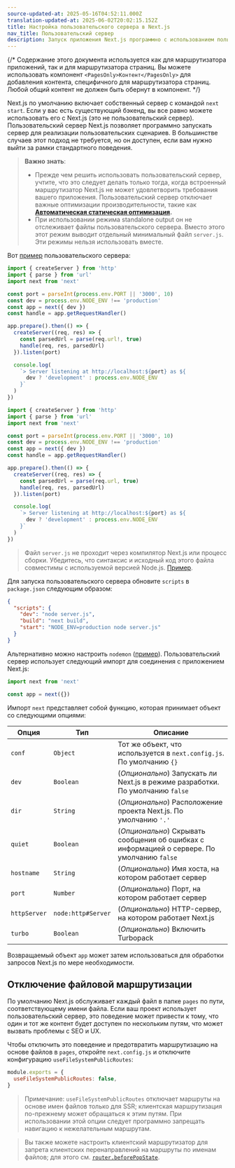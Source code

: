 ```yaml
---
source-updated-at: 2025-05-16T04:52:11.000Z
translation-updated-at: 2025-06-02T20:02:15.152Z
title: Настройка пользовательского сервера в Next.js
nav_title: Пользовательский сервер
description: Запуск приложения Next.js программно с использованием пользовательского сервера.
---
```


{/* Содержание этого документа используется как для маршрутизатора приложений, так и для маршрутизатора страниц. Вы можете использовать компонент `<PagesOnly>Контент</PagesOnly>` для добавления контента, специфичного для маршрутизатора страниц. Любой общий контент не должен быть обернут в компонент. */}

Next.js по умолчанию включает собственный сервер с командой `next start`. Если у вас есть существующий бэкенд, вы все равно можете использовать его с Next.js (это не пользовательский сервер). Пользовательский сервер Next.js позволяет программно запускать сервер для реализации пользовательских сценариев. В большинстве случаев этот подход не требуется, но он доступен, если вам нужно выйти за рамки стандартного поведения.

> **Важно знать**:
>
> - Прежде чем решить использовать пользовательский сервер, учтите, что это следует делать только тогда, когда встроенный маршрутизатор Next.js не может удовлетворить требования вашего приложения. Пользовательский сервер отключает важные оптимизации производительности, такие как **[Автоматическая статическая оптимизация](/docs/pages/building-your-application/rendering/automatic-static-optimization).**
> - При использовании режима standalone output он не отслеживает файлы пользовательского сервера. Вместо этого этот режим выводит отдельный минимальный файл `server.js`. Эти режимы нельзя использовать вместе.

Вот [пример](https://github.com/vercel/next.js/tree/canary/examples/custom-server) пользовательского сервера:

```ts filename="server.ts" switcher
import { createServer } from 'http'
import { parse } from 'url'
import next from 'next'

const port = parseInt(process.env.PORT || '3000', 10)
const dev = process.env.NODE_ENV !== 'production'
const app = next({ dev })
const handle = app.getRequestHandler()

app.prepare().then(() => {
  createServer((req, res) => {
    const parsedUrl = parse(req.url!, true)
    handle(req, res, parsedUrl)
  }).listen(port)

  console.log(
    `> Server listening at http://localhost:${port} as ${
      dev ? 'development' : process.env.NODE_ENV
    }`
  )
})
```

```js filename="server.js" switcher
import { createServer } from 'http'
import { parse } from 'url'
import next from 'next'

const port = parseInt(process.env.PORT || '3000', 10)
const dev = process.env.NODE_ENV !== 'production'
const app = next({ dev })
const handle = app.getRequestHandler()

app.prepare().then(() => {
  createServer((req, res) => {
    const parsedUrl = parse(req.url, true)
    handle(req, res, parsedUrl)
  }).listen(port)

  console.log(
    `> Server listening at http://localhost:${port} as ${
      dev ? 'development' : process.env.NODE_ENV
    }`
  )
})
```

> Файл `server.js` не проходит через компилятор Next.js или процесс сборки. Убедитесь, что синтаксис и исходный код этого файла совместимы с используемой версией Node.js. [Пример](https://github.com/vercel/next.js/tree/canary/examples/custom-server).

Для запуска пользовательского сервера обновите `scripts` в `package.json` следующим образом:

```json filename="package.json"
{
  "scripts": {
    "dev": "node server.js",
    "build": "next build",
    "start": "NODE_ENV=production node server.js"
  }
}
```

Альтернативно можно настроить `nodemon` ([пример](https://github.com/vercel/next.js/tree/canary/examples/custom-server)). Пользовательский сервер использует следующий импорт для соединения с приложением Next.js:

```js
import next from 'next'

const app = next({})
```

Импорт `next` представляет собой функцию, которая принимает объект со следующими опциями:

| Опция       | Тип                | Описание                                                                         |
| ----------- | ------------------ | ------------------------------------------------------------------------------- |
| `conf`      | `Object`           | Тот же объект, что используется в `next.config.js`. По умолчанию `{}`           |
| `dev`       | `Boolean`          | (_Опционально_) Запускать ли Next.js в режиме разработки. По умолчанию `false`  |
| `dir`       | `String`           | (_Опционально_) Расположение проекта Next.js. По умолчанию `'.'`                |
| `quiet`     | `Boolean`          | (_Опционально_) Скрывать сообщения об ошибках с информацией о сервере. По умолчанию `false` |
| `hostname`  | `String`           | (_Опционально_) Имя хоста, на котором работает сервер                           |
| `port`      | `Number`           | (_Опционально_) Порт, на котором работает сервер                                |
| `httpServer`| `node:http#Server` | (_Опционально_) HTTP-сервер, на котором работает Next.js                        |
| `turbo`     | `Boolean`          | (_Опционально_) Включить Turbopack                                              |

Возвращаемый объект `app` может затем использоваться для обработки запросов Next.js по мере необходимости.

<PagesOnly>

## Отключение файловой маршрутизации

По умолчанию Next.js обслуживает каждый файл в папке `pages` по пути, соответствующему имени файла. Если ваш проект использует пользовательский сервер, это поведение может привести к тому, что один и тот же контент будет доступен по нескольким путям, что может вызвать проблемы с SEO и UX.

Чтобы отключить это поведение и предотвратить маршрутизацию на основе файлов в `pages`, откройте `next.config.js` и отключите конфигурацию `useFileSystemPublicRoutes`:

```js filename="next.config.js"
module.exports = {
  useFileSystemPublicRoutes: false,
}
```

> Примечание: `useFileSystemPublicRoutes` отключает маршруты на основе имен файлов только для SSR; клиентская маршрутизация по-прежнему может обращаться к этим путям. При использовании этой опции следует программно запрещать навигацию к нежелательным маршрутам.

> Вы также можете настроить клиентский маршрутизатор для запрета клиентских перенаправлений на маршруты по именам файлов; для этого см. [`router.beforePopState`](/docs/pages/api-reference/functions/use-router#routerbeforepopstate).

</PagesOnly>